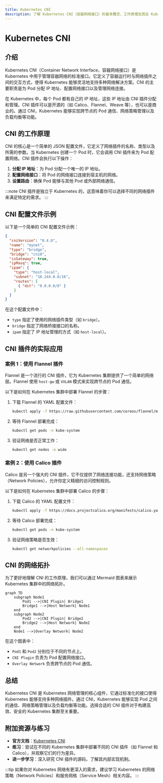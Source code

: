 ```yaml
---
title: Kubernetes CNI
description: 了解 Kubernetes CNI（容器网络接口）的基本概念、工作原理及其在 Kubernetes 集群中的应用。
---
```


# Kubernetes CNI

## 介绍

Kubernetes CNI（Container Network Interface，容器网络接口）是 Kubernetes 中用于管理容器网络的标准接口。它定义了容器运行时与网络插件之间的交互方式，使得 Kubernetes 能够灵活地支持多种网络解决方案。CNI 的主要职责是为 Pod 分配 IP 地址、配置网络接口以及管理网络连接。

在 Kubernetes 中，每个 Pod 都有自己的 IP 地址，这些 IP 地址由 CNI 插件分配和管理。CNI 插件可以是开源的（如 Calico、Flannel、Weave 等），也可以是商业的。通过 CNI，Kubernetes 能够实现跨节点的 Pod 通信、网络策略管理以及负载均衡等功能。

## CNI 的工作原理

CNI 的核心是一个简单的 JSON 配置文件，它定义了网络插件的名称、类型以及所需的参数。当 Kubernetes 创建一个 Pod 时，它会调用 CNI 插件来为 Pod 配置网络。CNI 插件会执行以下操作：

1. **分配 IP 地址**：为 Pod 分配一个唯一的 IP 地址。
2. **配置网络接口**：将 Pod 的网络接口连接到宿主机的网络。
3. **设置路由**：确保 Pod 能够与其他 Pod 或外部网络通信。

:::note
CNI 插件是独立于 Kubernetes 的，这意味着你可以选择不同的网络插件来满足特定的需求。
:::

## CNI 配置文件示例

以下是一个简单的 CNI 配置文件示例：

```json
{
  "cniVersion": "0.4.0",
  "name": "mynet",
  "type": "bridge",
  "bridge": "cni0",
  "isGateway": true,
  "ipMasq": true,
  "ipam": {
    "type": "host-local",
    "subnet": "10.244.0.0/16",
    "routes": [
      { "dst": "0.0.0.0/0" }
    ]
  }
}
```

在这个配置文件中：
- `type` 指定了使用的网络插件类型（如 `bridge`）。
- `bridge` 指定了网络桥接接口的名称。
- `ipam` 指定了 IP 地址管理的方式（如 `host-local`）。

## CNI 插件的实际应用

### 案例 1：使用 Flannel 插件

Flannel 是一个流行的 CNI 插件，它为 Kubernetes 集群提供了一个简单的网络层。Flannel 使用 `host-gw` 或 `VXLAN` 模式来实现跨节点的 Pod 通信。

以下是如何在 Kubernetes 集群中部署 Flannel 的步骤：

1. 下载 Flannel 的 YAML 配置文件：

   ```bash
   kubectl apply -f https://raw.githubusercontent.com/coreos/flannel/master/Documentation/kube-flannel.yml
   ```

2. 等待 Flannel 部署完成：

   ```bash
   kubectl get pods -n kube-system
   ```

3. 验证网络是否正常工作：

   ```bash
   kubectl get nodes -o wide
   ```

### 案例 2：使用 Calico 插件

Calico 是另一个强大的 CNI 插件，它不仅提供了网络连接功能，还支持网络策略（Network Policies），允许你定义精细的访问控制规则。

以下是如何在 Kubernetes 集群中部署 Calico 的步骤：

1. 下载 Calico 的 YAML 配置文件：

   ```bash
   kubectl apply -f https://docs.projectcalico.org/manifests/calico.yaml
   ```

2. 等待 Calico 部署完成：

   ```bash
   kubectl get pods -n kube-system
   ```

3. 验证网络策略是否生效：

   ```bash
   kubectl get networkpolicies --all-namespaces
   ```

## CNI 的网络拓扑

为了更好地理解 CNI 的工作原理，我们可以通过 Mermaid 图表来展示 Kubernetes 集群中的网络拓扑。

```mermaid
graph TD
    subgraph Node1
        Pod1 -->|CNI Plugin| Bridge1
        Bridge1 -->|Host Network| Node1
    end
    subgraph Node2
        Pod2 -->|CNI Plugin| Bridge2
        Bridge2 -->|Host Network| Node2
    end
    Node1 -->|Overlay Network| Node2
```

在这个图表中：
- `Pod1` 和 `Pod2` 分别位于不同的节点上。
- `CNI Plugin` 负责为 Pod 配置网络接口。
- `Overlay Network` 负责跨节点的 Pod 通信。

## 总结

Kubernetes CNI 是 Kubernetes 网络管理的核心组件，它通过标准化的接口使得 Kubernetes 能够支持多种网络插件。通过 CNI，Kubernetes 能够实现 Pod 之间的通信、网络策略管理以及负载均衡等功能。选择合适的 CNI 插件对于构建高效、安全的 Kubernetes 集群至关重要。

## 附加资源与练习

- **官方文档**：[Kubernetes CNI](https://kubernetes.io/docs/concepts/extend-kubernetes/compute-storage-net/network-plugins/)
- **练习**：尝试在不同的 Kubernetes 集群中部署不同的 CNI 插件（如 Flannel 和 Calico），并观察它们的行为差异。
- **进一步学习**：深入研究 CNI 插件的源码，了解其内部实现机制。

:::tip
如果你对 Kubernetes 网络有更深入的需求，建议学习 Kubernetes 的网络策略（Network Policies）和服务网格（Service Mesh）相关内容。
:::